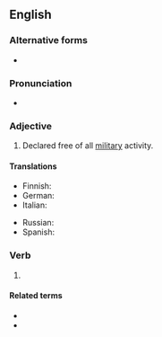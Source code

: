 ==English==

===Alternative forms===
* {{l|en|demilitarised}}

===Pronunciation===
* {{a|UK}} {{IPA|en|/dɪˈmɪlɪtəɹaɪzd/}}

===Adjective===
{{en-adj|-}}

# Declared free of all [[military]] activity.

====Translations====
{{trans-top|declared free of all military}}
* Finnish: {{t+|fi|demilitarisoitu}}
* German: {{t+|de|entmilitarisiert}}
* Italian: {{t+|it|demilitarizzato}}
{{trans-mid}}
* Russian: {{t+|ru|демилитаризо́ванный}}
* Spanish: {{t+|es|desmilitarizado}}
{{trans-bottom}}

===Verb===
{{head|en|verb form}}

# {{en-past of|demilitarize}}

====Related terms====
* {{l|en|DMZ}}
* {{l|en|demilitarized zone}}